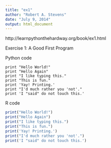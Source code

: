 ```yaml
---
title: "ex1"
author: "Robert A. Stevens"
date: "July 9, 2014"
output: html_document
---
```


http://learnpythonthehardway.org/book/ex1.html

Exercise 1: A Good First Program

Python code

```
print "Hello World!"
print "Hello Again"
print "I like typing this."
print "This is fun."
print 'Yay! Printing.'
print "I'd much rather you 'not'."
print 'I "said" do not touch this.'
```

R code

```r
print("Hello World!")
print("Hello Again")
print("I like typing this.")
print("This is fun.")
print('Yay! Printing.')
print("I'd much rather you 'not'.")
print('I "said" do not touch this.')
```
